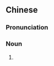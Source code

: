 {{also|白吉馍}}
==Chinese==
{{zh-forms|s=白吉馍}}

===Pronunciation===
{{zh-pron
|m=báijímó,er=y
|cat=n
}}

===Noun===
{{zh-noun}}

# {{synonym of|肉夾饃|lang=zh}}